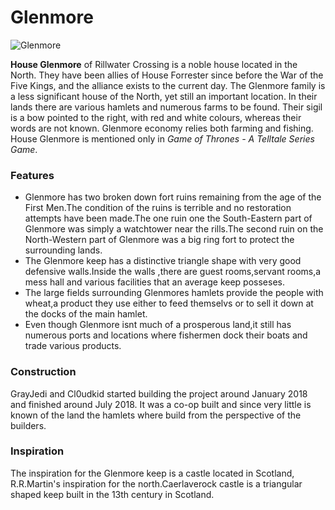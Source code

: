 

# Glenmore

<Image src="https://cdn.sanity.io/images/1as7cn02/production/cf0982168b9efd6714f11d01bc65b58cc2558bc8-1920x1017.png?w=976&h=350&fit=crop&crop=center&auto=format" alt="Glenmore" width={976} height={350}  />

<ProjectDetails
  floatRight
  region="North"
  house="House Glenmore"
  type="Keep"
  status="Completed"
  warp="/warp glenmore"
  projectLead="GrayJedi ,Cl0udkid"
  dateStarted="May 29, 2018"
  dateCompleted="May 29, 2018"
/>

**House Glenmore** of Rillwater Crossing is a noble house located in the North. They have been allies of House Forrester since before the War of the Five Kings, and the alliance exists to the current day. The Glenmore family is a less significant house of the North, yet still an important location. In their lands there are various hamlets and numerous farms to be found. Their sigil is a bow pointed to the right, with red and white colours, whereas their words are not known. Glenmore economy relies both farming and fishing. House Glenmore is mentioned only in _Game of Thrones - A Telltale Series Game_.

### Features

* Glenmore has two broken down fort ruins remaining from the age of the First Men.The condition of the ruins is terrible and no restoration attempts have been made.The one ruin one the South-Eastern part of Glenmore was simply a watchtower near the rills.The second ruin on the North-Western part of Glenmore was a big ring fort to protect the surrounding lands.
* The Glenmore keep has a distinctive triangle shape with very good defensive walls.Inside the walls ,there are guest rooms,servant rooms,a mess hall and various facilities that an average keep posseses.
* The large fields surrounding Glenmores hamlets provide the people with wheat,a product they use either to feed themselvs or to sell it down at the docks of the main hamlet.
* Even though Glenmore isnt much of a prosperous land,it still has numerous ports and locations where fishermen dock their boats and trade various products.

### Construction

GrayJedi and Cl0udkid started building the project around January 2018 and finished around July 2018. It was a co-op built and since very little is known of the land the hamlets where build from the perspective of the builders.

### Inspiration

The inspiration for the Glenmore keep is a castle located in Scotland, R.R.Martin's inspiration for the north.Caerlaverock castle is a triangular shaped keep built in the 13th century in Scotland.